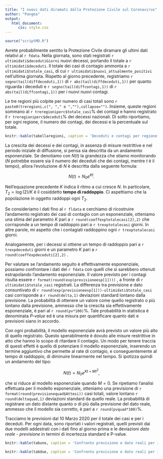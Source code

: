 ```yaml
---
title: "I nuovi dati diramati dalla Protezione Civile sul Coronavirus"
author: "Pangea"
output: 
   html_document:
      css: style.css
---
```

```r
source("scriptMD.R")
```

<span class="myclass"></span> 
Avrete probabilmente sentito la Protezione Civile diramare gli ultimi dati relativi al <span class="myclass">`r fdata`</span>. Nella giornata, sono stati registrati <span class="myclass">`r ultimidati$decedutiGiorni`</span> nuovi decessi, portando il totale a <span class="myclass">`r ultimidati$deceduti`</span>. Il totale dei casi di contagio ammonta a <span class="myclass">`r ultimidati$totale_casi`</span>, di cui <span class="myclass">`r ultimidati$nuovi_attualmente_positivi`</span> nell'ultima giornata. Rispetto al giorno precedente, registriamo <span class="myclass">`r segno(tail(diffdeceduti,1))`</span> di <span class="myclass">`r abs(tail(diffdeceduti,1))`</span> per quanto riguarda i deceduti e <span class="myclass">`r segno(tail(diffcontagi,1))`</span> di <span class="myclass">`r abs(tail(diffcontagi,1))`</span> per i nuovi nuovi contagi. 


Le tre regioni più colpite per numero di casi totali sono <span class="myclass">`r paste0(treregioni,c(", "," e ",""),collapse="")`</span>. Insieme, queste regioni sommano al <span class="myclass">`r treregioniperc$totale_casi`%</span> dei contagi e hanno registrato il <span class="myclass">`r treregioniperc$deceduti`%</span> dei decessi nazionali. Di sotto riportiamo, per ogni regione, il numero dei contagi, dei decessi e la percentuale sul totale.

```r
knitr::kable(tabellaregioni, caption = 'Deceduti e contagi per regione')
```

La crescita dei decessi e dei contagi, in assenza di misure restrittive e nel periodo iniziale di diffusione, si pensa sia descritta da un andamento esponenziale. Se denotiamo con $N(t)$ la grandezza che stiamo monitorando ($N$ potrebbe essere sia il numero dei deceduti che dei contagi, mentre $t$ è il tempo), allora l'evoluzione di $N$ è descritta dalla seguente formula:

$$
N(t) = N_0e^{Kt}.
$$


Nell'equazione precedente $K$ indica il ritmo a cui cresce $N$. In particolare, $T_2 = \log(2)/K$ è  il cosiddetto **tempo di raddoppio**. Ci aspettiamo che la popolazione in oggetto raddoppi ogni $T_2$. 

Se consideriamo i dati fino al <span class="myclass">`r fldata`</span> e cerchiamo di ricostruire l'andamento registrato dei casi di contagio con un esponenziale, otteniamo una stima del parametro $K$ pari a <span class="myclass">`r round(coeffexptotalecasi[2],2)`</span> che corrisponde a un tempo di raddoppio pari a <span class="myclass">`r trexptotalecasi `</span> giorni. In altre parole, mi aspetto che i contagiati raddoppino ogni <span class="myclass">`r trexptotalecasi`</span> giorni. 

Analogamente, per i decessi si ottiene un tempo di raddoppio pari a <span class="myclass">`r trexpdeceduti`</span>  giorni e un parametro $K$ pari a <span class="myclass">`r round(coeffexpdeceduti[2],2)`</span> .

Per valutare se l'andamento seguito è effettivamente esponenziale, possiamo confrontare i dati del <span class="myclass">`r fdata`</span>  con quelli che si sarebbero ottenuti estrapolando l'andamento esponenziale. Il valore previsto per i contagi risulta essere <span class="myclass">`r format(round(exp(previsioneesp[1])))`</span> , a fronte di <span class="myclass">`r ultimidati$totale_casi`</span> registrati. La differenza tra previsione e dato consuntivato di <span class="myclass">`r round(exp(previsioneesp[1]))-ultimidati$totale_casi`</span> casi corrisponde a <span class="myclass">`r round(delta,1)`</span>  deviazioni standard lontano dalla previsione. La probabilità di ottenere un valore come quello registrato o più lontano dalla previsione, ammesso che la crescita sia effettivamente esponenziale, è pari al <span class="myclass">`r round(pv*100)`%</span>. Tale probabilità in statistica è denominata *P-value* ed è una misura per quantificare quanto dati e previsioni siano in accordo. 

Con ogni probabilità, il modello esponenziale avrà previsto un valore più alto di quello registrato. Questo sperabilmente è dovuto alle misure restrittive in atto che hanno lo scopo di ritardare il contagio. Un modo per tenere traccia di questi effetti è quello di potenziare il modello esponenziale, inserendo un termine aggiuntivo che permette al rate di contagio, e conseguentemente al tempo di raddoppio, di diminuire linearmente nel tempo. Si ipotizza quindi un andamento del tipo:

$$
N(t) = N_0e^{Kt + Mt^2},
$$

che si riduce al modello esponenziale quando $M = 0$. Se ripetiamo l'analisi effettuata per il modello esponenziale, otteniamo una previsione di <span class="myclass">`r format(round(previsionequad$Attesi))`</span> casi totali, valore lontano <span class="myclass">`r round(deltaquad,1)`</span> deviazioni standard da quello reale. La probabilità di registrare un dato distante quanto o di più dalla previsione del dato reale, ammesso che il modello sia corretto, è pari a <span class="myclass">`r round(pvquad*100)`%</span>.


Tracciamo le previsioni dal 10 Marzo 2020 per il totale dei casi e per i deceduti. Per ogni data, sono riportati i valori registrati, quelli previsti dai due modelli addestrati con i dati fino al giorno prima e le deviazioni *dato reale - previsione* in termini di incertezza standard e P-value.

```r
knitr::kable(tabuno, caption = 'Confronto previsione e dato reali per i casi totali')
```

```r
knitr::kable(tabdue, caption = 'Confronto previsione e dato reali per i deceduti')
```
 
